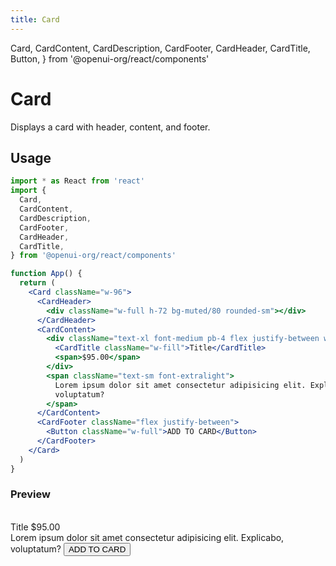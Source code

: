 ```yaml
---
title: Card
---
```


  Card,
  CardContent,
  CardDescription,
  CardFooter,
  CardHeader,
  CardTitle,
  Button,
} from '@openui-org/react/components'

# Card

Displays a card with header, content, and footer.

## Usage

```jsx
import * as React from 'react'
import {
  Card,
  CardContent,
  CardDescription,
  CardFooter,
  CardHeader,
  CardTitle,
} from '@openui-org/react/components'

function App() {
  return (
    <Card className="w-96">
      <CardHeader>
        <div className="w-full h-72 bg-muted/80 rounded-sm"></div>
      </CardHeader>
      <CardContent>
        <div className="text-xl font-medium pb-4 flex justify-between w-full">
          <CardTitle className="w-fill">Title</CardTitle>
          <span>$95.00</span>
        </div>
        <span className="text-sm font-extralight">
          Lorem ipsum dolor sit amet consectetur adipisicing elit. Explicabo,
          voluptatum?
        </span>
      </CardContent>
      <CardFooter className="flex justify-between">
        <Button className="w-full">ADD TO CARD</Button>
      </CardFooter>
    </Card>
  )
}
```

### Preview

<br />

<div className="mt-2 ring-offset-background focus-visible:outline-none focus-visible:ring-2 focus-visible:ring-ring focus-visible:ring-offset-2 relative rounded-md border">
  <div className="theme-zinc w-full">
    <div className="preview flex min-h-[350px] w-full justify-center p-20 items-center">
      <div className="w-fit flex justify-center">
        <Card className="w-96">
          <CardHeader>
            <div className="w-full h-72 bg-muted/80 rounded-sm"></div>
          </CardHeader>
          <CardContent>
            <div className="text-xl font-medium pb-4 flex justify-between w-full">
              <CardTitle className="w-fill">Title</CardTitle>
              <span>$95.00</span>
            </div>
            <span className="text-sm font-extralight">
              Lorem ipsum dolor sit amet consectetur adipisicing elit.
              Explicabo, voluptatum?
            </span>
          </CardContent>
          <CardFooter className="flex justify-between">
            <Button className="w-full">ADD TO CARD</Button>
          </CardFooter>
        </Card>
      </div>
    </div>
  </div>
</div>
